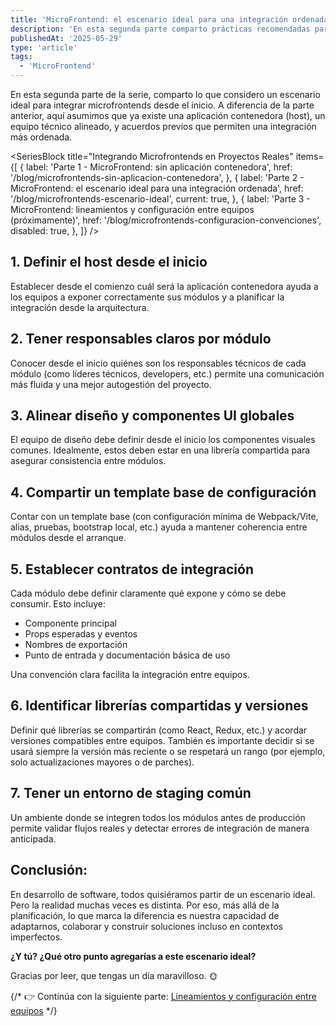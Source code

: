 ```yaml
---
title: 'MicroFrontend: el escenario ideal para una integración ordenada'
description: 'En esta segunda parte comparto prácticas recomendadas para integrar microfrontends cuando se parte de un escenario ideal, donde todo esta definido desde el inicio.'
publishedAt: '2025-05-29'
type: 'article'
tags:
  - 'MicroFrontend'
---
```


En esta segunda parte de la serie, comparto lo que considero un escenario ideal para integrar microfrontends desde el inicio. A diferencia de la parte anterior, aquí asumimos que ya existe una aplicación contenedora (host), un equipo técnico alineado, y acuerdos previos que permiten una integración más ordenada.

<SeriesBlock
  title="Integrando Microfrontends en Proyectos Reales"
  items={[
    {
      label: 'Parte 1 - MicroFrontend: sin aplicación contenedora',
      href: '/blog/microfrontends-sin-aplicacion-contenedora',
    },
    {
      label:
        'Parte 2 - MicroFrontend: el escenario ideal para una integración ordenada',
      href: '/blog/microfrontends-escenario-ideal',
      current: true,
    },
    {
      label:
        'Parte 3 - MicroFrontend: lineamientos y configuración entre equipos (próximamente)',
      href: '/blog/microfrontends-configuracion-convenciones',
      disabled: true,
    },
  ]}
/>

## 1. Definir el host desde el inicio

Establecer desde el comienzo cuál será la aplicación contenedora ayuda a los equipos a exponer correctamente sus módulos y a planificar la integración desde la arquitectura.

## 2. Tener responsables claros por módulo

Conocer desde el inicio quiénes son los responsables técnicos de cada módulo (como líderes técnicos, developers, etc.) permite una comunicación más fluida y una mejor autogestión del proyecto.

## 3. Alinear diseño y componentes UI globales

El equipo de diseño debe definir desde el inicio los componentes visuales comunes. Idealmente, estos deben estar en una librería compartida para asegurar consistencia entre módulos.

## 4. Compartir un template base de configuración

Contar con un template base (con configuración mínima de Webpack/Vite, alias, pruebas, bootstrap local, etc.) ayuda a mantener coherencia entre módulos desde el arranque.

## 5. Establecer contratos de integración

Cada módulo debe definir claramente qué expone y cómo se debe consumir. Esto incluye:

- Componente principal
- Props esperadas y eventos
- Nombres de exportación
- Punto de entrada y documentación básica de uso

Una convención clara facilita la integración entre equipos.

## 6. Identificar librerías compartidas y versiones

Definir qué librerías se compartirán (como React, Redux, etc.) y acordar versiones compatibles entre equipos. También es importante decidir si se usará siempre la versión más reciente o se respetará un rango (por ejemplo, solo actualizaciones mayores o de parches).

## 7. Tener un entorno de staging común

Un ambiente donde se integren todos los módulos antes de producción permite validar flujos reales y detectar errores de integración de manera anticipada.

## Conclusión:

En desarrollo de software, todos quisiéramos partir de un escenario ideal. Pero la realidad muchas veces es distinta. Por eso, más allá de la planificación, lo que marca la diferencia es nuestra capacidad de adaptarnos, colaborar y construir soluciones incluso en contextos imperfectos.

**¿Y tú? ¿Qué otro punto agregarías a este escenario ideal?**

Gracias por leer, que tengas un día maravilloso. 🌞

{/* 👉 Continúa con la siguiente parte: [Lineamientos y configuración entre equipos](#) */}
